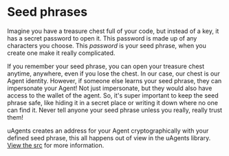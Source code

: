 # Seed phrases

Imagine you have a treasure chest full of your code, but instead of a key, it has a secret password to open it. This password is made up of any characters you choose. This _password_ is your seed phrase, when you create one make it really complicated.

If you remember your seed phrase, you can open your treasure chest anytime, anywhere, even if you lose the chest. In our case, our chest is our Agent identity.  However, if someone else learns your seed phrase, they can impersonate your Agent! Not just impersonate, but they would also have access to the wallet of the agent. So, it's super important to keep the seed phrase safe, like hiding it in a secret place or writing it down where no one can find it. Never tell anyone your seed phrase unless you really, really trust them!

uAgents creates an address for your Agent cryptographically with your defined seed phrase, this all happens out of view in the uAgents library. [View the src](https://github.com/fetchai/uAgents/blob/3a76aa0f364fcd6464562f495d722fe80568a24b/python/src/uagents/agent.py#L425) for more information.
